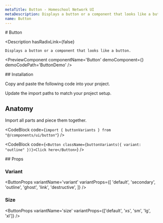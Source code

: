 ```yaml
---
metaTitle: Button - Homeschool Network UI
metaDescription: Displays a button or a component that looks like a button.
name: Button
---
```


<FlexGroup>
  # Button

  <Description
    hasRadixLink={false}
  >
    Displays a button or a component that looks like a button.
  </Description>
</FlexGroup>

<PreviewComponent
  componentName='Button'
  demoComponent={<ButtonDemo />}
  demoCodePath='ButtonDemo'
/>

<FlexGroup>
  ## Installation

Copy and paste the following code into your project.

<ComponentSource code='Button' />

Update the import paths to match your project setup.

## Anatomy

Import all parts and piece them together.

<CodeBlock code={`import { buttonVariants } from "@/components/ui/button"`} />

<CodeBlock
  code={`<Button className={buttonVariants({ variant: "outline" })}>Click here</Button>`}
/>
</FlexGroup>

<FlexGroup>
## Props

### Variant

<ButtonProps
  variantName='variant'
  variantProps={[
    'default',
    'secondary',
    'outline',
    'ghost',
    'link',
    'destructive',
  ]}
/>

### Size

<ButtonProps
  variantName='size'
  variantProps={['default', 'xs', 'sm', 'lg', 'xl']}
/>

</FlexGroup>
